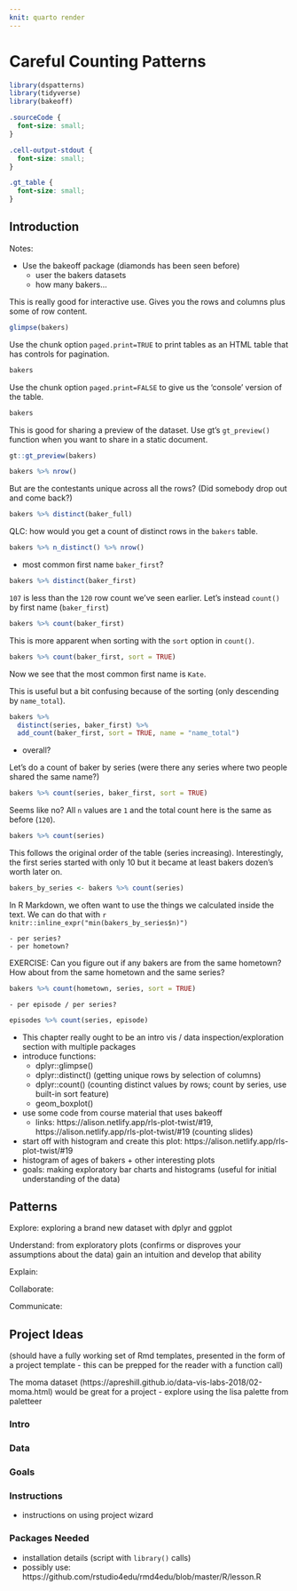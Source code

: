 ```yaml
--- 
knit: quarto render
---
```


# Careful Counting Patterns {#sec:careful-counting-patterns}

```r
library(dspatterns)
library(tidyverse)
library(bakeoff)
```

```css

.sourceCode {
  font-size: small;
}

.cell-output-stdout {
  font-size: small;
}

.gt_table {
  font-size: small;
}
```


## Introduction

Notes: 

- Use the bakeoff package (diamonds has been seen before)
  - user the bakers datasets
  - how many bakers...
  
This is really good for interactive use. Gives you the rows and columns plus some of row content.
```r
glimpse(bakers)
```

Use the chunk option `paged.print=TRUE` to print tables as an HTML table that has controls for pagination.

```r
bakers
```

Use the chunk option `paged.print=FALSE` to give us the 'console' version of the table.

```r
bakers
```


This is good for sharing a preview of the dataset. Use gt's `gt_preview()` function when you want to share in a static document.

```r
gt::gt_preview(bakers)
```



```r
bakers %>% nrow()
```

But are the contestants unique across all the rows? (Did somebody drop out and come back?)

```r
bakers %>% distinct(baker_full)
```

QLC: how would you get a count of distinct rows in the `bakers` table.
```r
bakers %>% n_distinct() %>% nrow()
```
- most common first name `baker_first`?

```r
bakers %>% distinct(baker_first)
```

`107` is less than the `120` row count we've seen earlier. Let's instead `count()` by first name (`baker_first`)

```r
bakers %>% count(baker_first)
```


This is more apparent when sorting with the `sort` option in `count()`.

```r
bakers %>% count(baker_first, sort = TRUE)
```

Now we see that the most common first name is `Kate`.

This is useful but a bit confusing because of the sorting (only descending by `name_total`).

```r
bakers %>% 
  distinct(series, baker_first) %>%
  add_count(baker_first, sort = TRUE, name = "name_total")
```

   - overall?

Let's do a count of baker by series (were there any series where two people shared the same name?)


```r
bakers %>% count(series, baker_first, sort = TRUE)
```
Seems like no? All `n` values are `1` and the total count here is the same as before (`120`). 

```r
bakers %>% count(series)
```
This follows the original order of the table (series increasing). Interestingly, the first series started with only 10 but it became at least bakers dozen's worth later on. 

```r
bakers_by_series <- bakers %>% count(series)
```

In R Markdown, we often want to use the things we calculated inside the text. We can do that with `r knitr::inline_expr("min(bakers_by_series$n)")`
 
    - per series?
    - per hometown?
    
EXERCISE: Can you figure out if any bakers are from the same hometown? How about from the same hometown and the same series?

```r
bakers %>% count(hometown, series, sort = TRUE)
```
    
    - per episode / per series?
    
```r
episodes %>% count(series, episode)
```



- This chapter really ought to be an intro vis / data inspection/exploration section with multiple packages
- introduce functions:
  - dplyr::glimpse()
  - dplyr::distinct() (getting unique rows by selection of columns)
  - dplyr::count() (counting distinct values by rows; count by series, use built-in sort feature)
  - geom_boxplot()
- use some code from course material that uses bakeoff
  - links: https://alison.netlify.app/rls-plot-twist/#19, https://alison.netlify.app/rls-plot-twist/#19 (counting slides)
- start off with histogram and create this plot: https://alison.netlify.app/rls-plot-twist/#19
- histogram of ages of bakers + other interesting plots
- goals: making exploratory bar charts and histograms (useful for initial understanding of the data)

## Patterns

Explore: exploring a brand new dataset with dplyr and ggplot

Understand: from exploratory plots (confirms or disproves your assumptions about the data) gain an intuition and develop that ability

Explain:

Collaborate:

Communicate:

## Project Ideas

(should have a fully working set of Rmd templates, presented in the form of a project template - this can be prepped for the reader with a function call)

The moma dataset (https://apreshill.github.io/data-vis-labs-2018/02-moma.html) would be great for a project
- explore using the lisa palette from paletteer





### Intro


### Data


### Goals


### Instructions

 - instructions on using project wizard


### Packages Needed

 - installation details (script with `library()` calls)
 - possibly use: https://github.com/rstudio4edu/rmd4edu/blob/master/R/lesson.R


